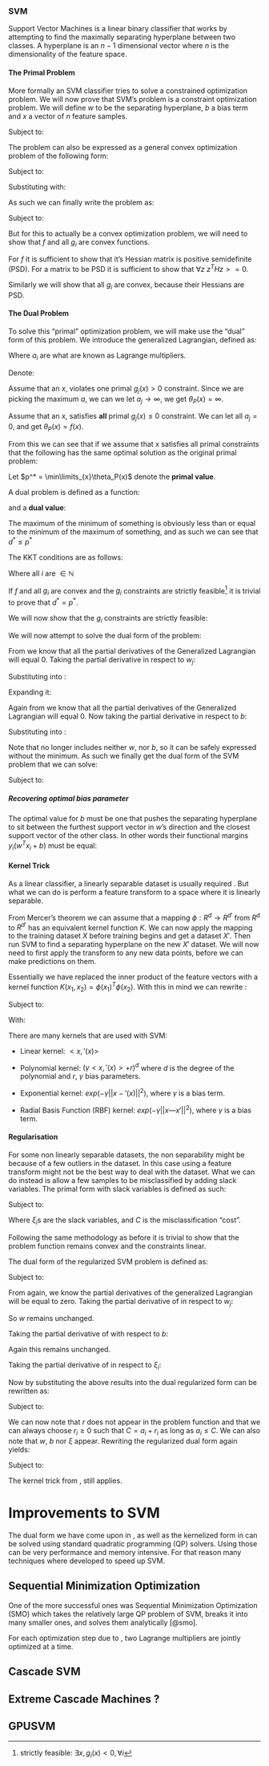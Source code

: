 ### SVM

Support Vector Machines is a linear binary classifier that works by attempting to find the maximally separating hyperplane between two classes. A hyperplane is an $n-1$ dimensional vector where $n$ is the dimensionality of the feature space.

<!-- TODO: Hyperplane image -->

<!-- \coordinate (i) at (800/9,2600/27); -->
<!-- \coordinate (j) at (800/9,0); -->
<!-- \draw (-5,0)--(100,0); -->
<!-- \draw (0,-5)--(0,125); -->
<!-- \draw[thick,domain=0:100] plot (\x,{(7*\x/4-3*(\x/10)*(\x/10)/4}); -->
<!-- \draw[thick,domain=0:100] plot (\x,{(3*\x/4+3*(\x/10)*(\x/10)/8}); -->
<!-- \draw[dashed] (j)--(i); -->
<!-- \node[above left] at (60,78) {$7000x-30x^2$}; -->
<!-- \node[above left] at (100,112) {$3000x+15x^2$}; -->
<!-- \node at (50,60) {$A$}; -->
<!-- \node at (i) {$\bullet$}; -->
<!-- \node at (0,0) {$\bullet$}; -->
<!-- \node[below left] at (0,0) {$0$}; -->
<!-- \node[below] at (j) {$\frac{800}9$}; -->
<!-- \node at (100, 100) {$\bullet$}; -->
<!-- \node at (90, 95) {$\bullet$}; -->
<!-- \node at (90, 105) {$\bullet$}; -->
<!-- \node at (105, 95) {$\bullet$}; -->
<!-- \node at (15, 25) {$\bullet$}; -->
<!-- \node at (30, 35) {$\bullet$}; -->
<!-- \node at (35, 30) {$\bullet$}; -->
<!-- \node at (35, 45) {$\bullet$}; -->

<!-- \begin{tikzpicture}[scale=1] -->
<!-- 	\draw plot [only marks, mark=*, mark size=0.5, domain=0:5, samples=700] -->
<!-- 	({10 + rnd },{10 + rnd}); -->
<!-- \end{tikzpicture} -->


#### The Primal Problem

More formally an SVM classifier tries to solve a constrained optimization problem. We will now prove that SVM's problem is a constraint optimization problem.
We will define $w$ to be the separating hyperplane, $b$ a bias term and $x$ a vector of $n$ feature samples. 

<!-- TODO: start with earlier SVM definition -->

\begin{equation}
\min\limits_{w,b} \frac{||W||^2}{2}
\end{equation}

Subject to:
\begin{align*}
y_i(w^T +b) >= 1 \text{for } i=1,...,n
\end{align*}

The problem can also be expressed as a general convex optimization problem of the following form:
\begin{equation}
\min\limits_{x} f(x)
\end{equation}

Subject to:
\begin{align*}
g_i(x) \leq 0, \text{for } i=1,...,n
\end{align*}

Substituting with:
\begin{align*}
f(w,b) =& \frac{||W||^2}{2} \\
g_{i}(w,b) \leq& 0 \\
g_{i}(w,b) =& 1 - y_i(w^T x_i + b) \\
\end{align*}

As such we can finally write the problem as:
\begin{equation}
\min\limits_{w,b}f(w,b), \text{where } f(w,b) = \frac{||W||^2}{2}
\end{equation}

Subject to:
\begin{align*}
g_{i}(w,b) \leq& 0 \\
g_{i}(w,b) =& 1 - y_i(w^T x_i + b) \\
\end{align*}

But for this to actually be a convex optimization problem, we will need to show that $f$ and all $g_i$ are convex functions.

For $f$ it is sufficient to show that it's Hessian matrix is positive semidefinite (PSD). For a matrix to be PSD it is sufficient to show that $\forall z$ $z^THz>=0$.

\begin{proof}
The Hessian matrix is defined as such:

\begin{equation}
H =
\begin{bmatrix}
  \dfrac{\partial^2 f}{\partial x_1^2} & \dfrac{\partial^2 f}{\partial x_1\,\partial x_2} & \cdots & \dfrac{\partial^2 f}{\partial x_1\,\partial x_n} \\[2.2ex]
  \dfrac{\partial^2 f}{\partial x_2\,\partial x_1} & \dfrac{\partial^2 f}{\partial x_2^2} & \cdots & \dfrac{\partial^2 f}{\partial x_2\,\partial x_n} \\[2.2ex]
  \vdots & \vdots & \ddots & \vdots \\[2.2ex]
  \dfrac{\partial^2 f}{\partial x_n\,\partial x_1} & \dfrac{\partial^2 f}{\partial x_n\,\partial x_2} & \cdots & \dfrac{\partial^2 f}{\partial x_n^2}
\end{bmatrix}
\end{equation}

As such for $f$, it's Hessian is:

\begin{equation}
H = \begin{bmatrix} 
    \frac{\partial\nicefrac{1}{2}||W||^2}{\partial w_1^2} & \dots  & \frac{\partial\nicefrac{1}{2}||W||^2}{\partial w_1 \partial w_d}\\
    \vdots & \ddots & \vdots\\
    \frac{\partial\nicefrac{1}{2}||W||^2}{\partial w_d \partial w_1} & \dots  &\frac{\partial\nicefrac{1}{2}||W||^2}{\partial w_d \partial w_d} 
    \end{bmatrix}
\end{equation}

Knowing that $\nicefrac{1}{2} ||W||^2 = \nicefrac{1}{2} \sum_{i=1}^{d} w_i^2$, we can compute the first partial derivative and get:

\begin{equation}
H = \begin{bmatrix} 
    \frac{\partial w_1}{\partial w_1} & \dots  & \frac{\partial w_1}{\partial w_d}\\
    \vdots & \ddots & \vdots\\
    \frac{\partial w_d}{\partial w_1} & \dots  &\frac{\partial w_d}{\partial w_d} 
    \end{bmatrix}
\end{equation}

Computing the second partial derivative gets us:

\begin{equation}
H = \begin{bmatrix} 
    1 & \dots  & 0\\
    \vdots & \ddots & \vdots\\
    0 & \dots  & 1
    \end{bmatrix} = I
\end{equation}

Which is obviously the identity matrix. As such:

\begin{align*}
z^T H z \geq& 0 \Rightarrow \\
z^T I z \geq& 0 \Rightarrow \\
z^T z \geq &0 \Rightarrow \\
\sum_{i=1}^d z_i^2 \geq& 0
\end{align*}

Which clearly holds true.
\end{proof}

Similarly we will show that all $g_i$ are convex, because their Hessians are PSD.

\begin{proof}

\begin{align}
H &= \begin{bmatrix}
		\frac{\partial^2(1-y_i(w^Tx_i + b))}{\partial w_1 \partial w_d} & \dots  & \frac{\partial^2(1-y_i(w^Tx_i + b))}{\partial w_d \partial b} \\
		\vdots & \ddots & \vdots \\
		\frac{\partial^2(1-y_i(w^Tx_i + b))}{\partial b \partial w_1} & \dots  &\frac{\partial^2(1-y_i(w^Tx_i + b))}{\partial b \partial b}
    \end{bmatrix} \Rightarrow \\
H &= \begin{bmatrix}
		\frac{\partial - y_i x_{i,1}}{\partial w1} & \dots  & \frac{\partial - y_i x_{i,1}}{\partial b} \\
		\vdots & \ddots & \vdots\\
		\frac{\partial - y_i}{\partial w_1} & \dots  & \frac{\partial - y_i}{\partial b}
    \end{bmatrix} = I
\Rightarrow \\
H &= \begin{bmatrix}
		0 & \dots  & 0 \\
		\vdots & \ddots & \vdots\\
		0 & \dots  & 0
    \end{bmatrix}
\end{align}

For which $\forall z$, $z^THz>=0$ clearly holds true.
\end{proof}

#### The Dual Problem

To solve this "primal" optimization problem, we will make use the "dual" form of this problem. We introduce the generalized Lagrangian, defined as:

\begin{equation}
L(x,z) = f(x) + \sum_{i=1}^n a_i g_i(x)
\end{equation}

Where $a_i$ are what are known as Lagrange multipliers.

Denote:

\begin{align}
\theta_P(x) &=\max\limits_{a: a_i\geq0} L(x, a) \\
\theta_P(x) &= \max\limits_{a: a_i\geq0} f(x) + \sum_{i=1}^n a_i g_i(x)
\end{align}

Assume that an $x$, violates one primal $g_j(x) > 0$ constraint.
Since we are picking the maximum $a$, we can we let $a_j \rightarrow \infty$, we get $\theta_P(x) = \infty$.

Assume that an $x$, satisfies **all** primal $g_j(x) \leq 0$ constraint.
We can let all $a_j = 0$, and get $\theta_P(x) = f(x)$.

From this we can see that if we assume that x satisfies all primal constraints that the following has the same optimal solution as the original primal problem:

\begin{equation}
\min\limits_{x}\theta_P(x) = \min\limits_{x}\max\limits_{a: a_i\geq0} L(x,a)
\end{equation}

Let $p^* = \min\limits_{x}\theta_P(x)$ denote the **primal value**.

A dual problem is defined as a function:

\begin{equation}
\theta_D(a) = \min\limits_{x}L(x,a)
\end{equation}

and a **dual value**:

\begin{equation}
d^* = \max\limits_{a: a_i\geq0} \theta_D(a) = \max\limits_{a: a_i\geq0}\min\limits_{x}L(x,a)
\end{equation}

The maximum of the minimum of something is obviously less than or equal to the minimum of the maximum of something, and as such we can see that $d^* \leq p^*$

\newtheorem{theorem}{Theorem}

\begin{theorem}
If there exists an $x^{*} $ that solves the primal problem and an $(μ^{*}, λ^{*})$ that solves the dual problem, such that they both satisfy the Karush-Kuhn-Tucker (KKT) conditions, then the problem is said to have strong duality.
If the problem pair has strong duality, then for any solution $x^{*}$ to the primal problem and any solution $\displaystyle (\mu ^{*},\lambda ^{*})$ to the dual problem, the pair $\displaystyle x^{*},(\mu ^{*},\lambda ^{*})$ must satisfy the KKT conditions \cite{kkt}.
\end{theorem}

The KKT conditions are as follows:

\begin{alignat}{3}
&\frac{\partial L(x^*, a^*)}{\partial x_i} &= 0 \; &\forall i \in [1,d] \label{eq:KKT1} \\
&a_i^* g_i(x^*) &= 0 \; &\forall i \in [1,n] \label{eq:KKT2} \\
&g_i(x^*) &\leq 0 \; &\forall i \in [1,n] \label{eq:KKT3}  \\
&a_i^* &\geq 0 \; &\forall i \in [1,n] \label{eq:KKT4}
\end{alignat}

Where all $i$ are $\in \mathbb{N}$

If $f$ and all $g_i$ are convex and the $g_i$ constraints are strictly feasible^[strictly feasible: $\exists x, g_i(x)<0, \forall i$] it is trivial to prove that $d^* = p^*$.

We will now show that the $g_i$ constraints are strictly feasible:

\begin{proof}
If we assume we have a linearly separable dataset then a separating hyperplane $w^Tx+b$ should correctly classify all samples, in other words $y_i(w^Tx+i+b)>0 \forall i$.

As such we could scale $w$ and $b$ by an arbitrary number in order for $g_{i}(w,b) < 0$ to hold true, where $g_{i}(w,b) = 1 - y_i(w^T x_i + b)$.
\end{proof}

We will now attempt to solve the dual form of the problem:

\begin{align}
&\max\limits_{a: a_i \geq 0} \min\limits_{w,b} f(w,b) + \sum_{i=1}^n a_i g_i(w,b) \label{eq:dual1} \\
&\max\limits_{a: a_i \geq 0} \min\limits_{w,b} \nicefrac{1}{2} ||W||^2 - \sum_{i=1}^n a_i (y_i(w^T x_i + b) - 1) \label{eq:dual2}
\end{align}

From \autoref{eq:KKT1} we know that all the partial derivatives of the Generalized Lagrangian will equal 0. Taking the partial derivative in respect to $w_j$:

\begin{align}
\frac{\partial \nicefrac{1}{2} ||W||^2 - \sum_{i=1}^n a_i(y_i(w^T x_i + b) -1)}{\partial w_j} &= 0 \Rightarrow \\
w_j - \sum_{i=1}^n a_i y_i x_{i,j} &= 0 \Rightarrow \\
w &= \sum_{i=1}^n a_i y_i x_{i,j} \label{eq:dual_w}
\end{align}

Substituting \autoref{eq:dual_w} into \autoref{eq:dual2}:

\begin{equation}
\max\limits_{a: a_i \geq 0} \min\limits_{w,b} \nicefrac{1}{2} ||W||^2 - \sum_{i=1}^n a_i (y_i((\sum_{j=1}^n a_j y_j x_j)^T x_i + b) - 1) \label{eq:dual3}
\end{equation}

Expanding it:

\begin{align}
&\max\limits_{a: a_i \geq 0} \min\limits_{w,b} \nicefrac{1}{2} ||\sum_{i=1}^n a_i y_i x_i||^2 - \sum_{i=1}^n a_i (y_i((\sum_{j=1}^n a_j y_j x_j)^T x_i + b) - 1) \\
&\max\limits_{a: a_i \geq 0} \min\limits_{w,b} \nicefrac{1}{2} \sum_{i=1}^n \sum_{j=1}^n a_i a_j y_i y_j x_i^T x_j - \sum_{i=1}^n a_i (y_i((\sum_{j=1}^n a_j y_j x_j)^T x_i + b) - 1) \\
&\max\limits_{a: a_i \geq 0} \min\limits_{w,b} \sum_{i=1}^n a_i - \nicefrac{1}{2} \sum_{i=1}^n \sum_{j=1}^n a_i a_j y_i y_j x_i^T x_j - b \sum_{i=1}^n a_i y_i \label{eq:dual4}
\end{align}

Again from \autoref{eq:KKT1} we know that all the partial derivatives of the Generalized Lagrangian will equal 0. Now taking the partial derivative in respect to $b$:

\begin{align}
\frac{\partial \nicefrac{1}{2} ||W||^2 - \sum_{i=1}^n a_i(y_i(w^T x_i + b) -1)}{\partial b} &= 0 \Rightarrow \\
-\sum_{i=1}^n a_i y_i &= 0 \label{eq:dual_zero}
\end{align}

Substituting \autoref{eq:dual_zero} into \autoref{eq:dual4}:

\begin{equation}
\max\limits_{a: a_i \geq 0} \min\limits_{w,b} \sum_{i=1}^n a_i - \nicefrac{1}{2} \sum_{i=1}^n \sum_{j=1}^n a_i a_j y_i y_j x_i^T x_j \label{eq:dual_no_zero}
\end{equation}

Note that \autoref{eq:dual_no_zero} no longer includes neither $w$, nor $b$, so it can be safely expressed without the minimum. As such we finally get the dual form of the SVM problem that we can solve:

\begin{equation}
\max\limits_{a: a_i \geq 0} \sum_{i=1}^n a_i - \nicefrac{1}{2} \sum_{i=1}^n \sum_{j=1}^n a_i a_j y_i y_j x_i^T x_j \label{eq:dual_final}
\end{equation}

Subject to:

\begin{equation}
\sum_{i=1}^n a_i y_i = 0
\end{equation}

##### Recovering optimal bias parameter

The optimal value for $b$ must be one that pushes the separating hyperplane to sit between the furthest support vector in $w$'s direction and the closest support vector of the other class. In other words their functional margins $y_i(w^Tx_i+b)$ must be equal:

\begin{align}
\min\limits_{i:y_i=1} w^T x_i + b &= - (\max\limits_{i:y_i=-1} w^T x_i + b) \Rightarrow \\
b &= - \frac{1}{2}(\min\limits_{i:y_i=1} w^T x_i + \max\limits_{i:y_i=-1} w^T x_i)
\end{align}

#### Kernel Trick  {#sec:kernel}

As a linear classifier, a linearly separable dataset is usually required \ref{sec:linear}. But what we can do is perform a feature transform to a space where it is linearly separable.

<!-- TODO: image of distance from the origin example -->


\begin{theorem}
Mercer's theorem. Let $x \in \mathbb{R}^l$ and a mapping $\phi$:
\begin{equation}
x \mapsto \phi(x) \in H
\end{equation}
where $H$ is a Hilbert space. The inner product operation has an equivalent representation.
\begin{equation}
<\phi(x),\phi(z)> = K(x,z)
\end{equation}
where $<\cdot,\cdot>$ denotes the inner product operation in $H$ and $K(x,z)$ is a symmetric continuous function satisfying the following conditions (known as Mercer's conditions):
\begin{equation}
\int_C \int_C K(x,z)g(x)g(z)dx dz \geq 0
\end{equation}
for any $g(x), x \in C \subset \mathbb{R}^l$ such that:
\begin{equation}
\int_C g(x)^2 dx < + \infty
\end{equation}
where C is a compact (finite) subset of $\mathbb{R}^l$.
\cite{precog}
\end{theorem}

From Mercer's theorem we can assume that a mapping $\phi: R^d \rightarrow R^{d\prime}$ from $R^d$ to $R^{d\prime}$ has an equivalent kernel function $K$. We can now apply the mapping to the training dataset $X$ before training begins and get a dataset $X\prime$. Then run SVM to find a separating hyperplane on the new $X\prime$ dataset. We will now need to first apply the transform to any new data points, before we can make predictions on them.


Essentially we have replaced the inner product of the feature vectors with a kernel function $K(x_1, x_2) = \phi(x_1)^T\phi(x_2)$. With this in mind we can rewrite \autoref{eq:dual_final}:

\begin{equation}
\max\limits_{a: a_i \geq 0} \sum_{i=1}^n a_i - \nicefrac{1}{2} \sum_{i=1}^n \sum_{j=1}^n a_i a_j y_i y_j K(x_i, x_j) \label{eq:dual_kernel}
\end{equation}

Subject to:

\begin{equation}
\sum_{i=1}^n a_i y_i = 0
\end{equation}

With:

\begin{align*}
b =& -\frac{1}{2}(\min\limits_{i:y_i=1} \sum_{a_j \neq 0} a_j y_j K(x_i, x_j) + \max\limits_{i:y_i=-1} \sum_{a_j \neq 0} a_j y_j K(x_i, x_j)) \\
w =& \sum_{i=1}^n a_i y_i \phi(x_i)
\end{align*}

There are many kernels that are used with SVM:

* Linear kernel: $<x,\prime(x)>$

* Polynomial kernel: $(\gamma<x,\prime(x)> + r)^d$ where $d$ is the degree of the polynomial and $r$, $\gamma$ bias parameters.

* Exponential kernel: $exp(-\gamma||x-\prime(x)||^2)$, where $\gamma$ is a bias term.

* Radial Basis Function (RBF) kernel: $exp(-\gamma ||x — x\prime||^2)$, where $\gamma$ is a bias term.

#### Regularisation

For some non linearly separable datasets, the non separability might be because of a few outliers in the dataset. In this case using a feature transform might not be the best way to deal with the dataset. What we can do instead is allow a few samples to be misclassified by adding slack variables. The primal form with slack variables is defined as such:

\begin{equation}
\min\limits_{w,b,\xi} \nicefrac{1}{2}||W||^2 + C \sum_{i=1}^n \xi_i
\end{equation}

Subject to:

\begin{align}
y_i(w^T x_i + b) \geq 1 - \xi_i \; &\forall i \in [1,n] \\
\xi_i \geq 0 \; &\forall i \in [1,n] 
\end{align}

Where $\xi_i$s are the slack variables, and $C$ is the misclassification "cost".

Following the same methodology as before it is trivial to show that the problem function remains convex and the constraints linear.

The dual form of the regularized SVM problem is defined as:

\begin{align}
\max\limits_{a,r \geq 0} \min\limits{w,b,\xi} & L(w,b,\xi, a, r) \\
\max\limits_{a,r \geq 0} \min\limits{w,b,\xi} & \nicefrac{1}{2} ||W||^2 + C \sum_{i=1}^n \xi_i - \sum_{i=1}^n a_i (y_i(w^T x_i + b) - 1 + \xi_i) - \sum_{i=1}^n r_i \xi_i \label{eq:dual_reg}
\end{align}

Subject to:

\begin{align}
y_i(w^T x_i + b) \geq 1 - \xi_i \; &\forall i \in [1,n] \\
\xi_i \geq 0 \; &\forall i \in [1,n] 
\end{align}

From \autoref{eq:KKT1} again, we know the partial derivatives of the generalized Lagrangian will be equal to zero. Taking the partial derivative of \autoref{eq:dual_reg} in respect to $w_j$:

\begin{align}
\frac{\partial L(w,b,\xi,a,r)}{\partial w_j} &= 0 \Rightarrow \\
\frac{\partial \nicefrac{1}{2} ||W||^2 + C \sum_{i=1}^n \xi_i - \sum_{i=1}^n a_i (y_i(w^T x_i + b) - 1 + \xi_i) - \sum_{i=1}^n r_i \xi_i}{\partial w_j} &= 0 \Rightarrow \\
w_j - \sum_{i=1}^n a_i y_i x_{i,j} &= 0 \Rightarrow \\
w &= \sum_{i=1}^n a_i y_i x_{i,j}
\end{align}

So $w$ remains unchanged.

Taking the partial derivative of \autoref{eq:dual_reg} with respect to $b$:

\begin{align}
\frac{\partial L(w,b,\xi,a,r)}{\partial b} &= 0 \Rightarrow \\
\frac{\partial \nicefrac{1}{2} ||W||^2 + C \sum_{i=1}^n \xi_i - \sum_{i=1}^n a_i (y_i(w^T x_i + b) - 1 + \xi_i) - \sum_{i=1}^n r_i \xi_i}{\partial b} &= -\sum_{i=1}^n a_i y_i \Rightarrow \\
\sum_{i=1}^n a_i y_i &= 0
\end{align}

Again this remains unchanged.

Taking the partial derivative of \autoref{eq:dual_reg} in respect to $\xi_i$:

\begin{align}
\frac{\partial L(w,b,\xi,a,r)}{\partial \xi_i} &= 0 \Rightarrow \\
\frac{\partial \nicefrac{1}{2} ||W||^2 + C \sum_{i=1}^n \xi_i - \sum_{i=1}^n a_i (y_i(w^T x_i + b) - 1 + \xi_i) - \sum_{i=1}^n r_i \xi_i}{\partial \xi_i} &= -\sum_{i=1}^n a_i y_i \Rightarrow \\
C - a_i - r_i &= 0 \Rightarrow \\
C &= a_i + r_i
\end{align}


Now by substituting the above results into \autoref{eq:dual_reg} the dual regularized form can be rewritten as:

\begin{equation}
\max\limits_{a,r \geq 0} \min\limits{w,b,\xi} \sum_{i=1}^n a_i - \nicefrac{1}{2} \sum_{i=1}^n \sum_{j=1}^n a_i a_j y_i y_j x_i^T x_j + \sum_{i=1}^n(C- a_i - r_i) \xi_i
\end{equation}

Subject to:

\begin{align*}
&\sum_{i=1}^n a_i y_i = 0 \\
&C = a_i + r_i \; \forall i \in [1,n]
\end{align*}

We can now note that $r$ does not appear in the problem function and that we can always choose $r_i \geq 0$ such that $C=a_i + r_i$ as long as $a_i  \leq C$. We can also note that $w$, $b$ nor $\xi$ appear. Rewriting the regularized dual form again yields:


\begin{equation}
\max\limits_{a} \sum_{i=1}^n a_i - \nicefrac{1}{2} \sum_{i=1}^n \sum_{j=1}^n a_i a_j y_i y_j x_i^T x_j \label{eq:dual_reg_final}
\end{equation}

Subject to:

\begin{align*}
&\sum_{i=1}^n a_i y_i = 0 \label{eq:lincon} \\
& 0 \leq a_i \leq C \; \forall i \in [1,n]
\end{align*}

The kernel trick from \autonameref{sec:kernel}, still applies.

# Improvements to SVM {#sec:SVM}

The dual form we have come upon in \autoref{eq:dual_final}, as well as the kernelized form in \autoref{eq:dual_kernel} can be solved using standard quadratic programming (QP) solvers. Using those can be very performance and memory intensive. For that reason many techniques where developed to speed up SVM.

## Sequential Minimization Optimization

One of the more successful ones was Sequential Minimization Optimization (SMO) which takes the relatively large QP problem of SVM, breaks it into many smaller ones, and solves them analytically [@smo].

For each optimization step due to \autoref{eq:lincon}, two Lagrange multipliers are jointly optimized at a time.

## Cascade SVM

## Extreme Cascade Machines ?

## GPUSVM
